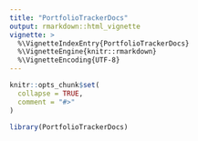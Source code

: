 ```yaml
---
title: "PortfolioTrackerDocs"
output: rmarkdown::html_vignette
vignette: >
  %\VignetteIndexEntry{PortfolioTrackerDocs}
  %\VignetteEngine{knitr::rmarkdown}
  %\VignetteEncoding{UTF-8}
---
```


```r
knitr::opts_chunk$set(
  collapse = TRUE,
  comment = "#>"
)
```

```r
library(PortfolioTrackerDocs)
```
